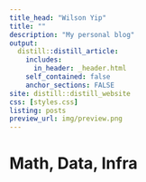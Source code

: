 ```yaml
---
title_head: "Wilson Yip"
title: ""
description: "My personal blog"
output:
  distill::distill_article:
    includes: 
      in_header: _header.html
    self_contained: false
    anchor_sections: FALSE
site: distill::distill_website
css: [styles.css]
listing: posts
preview_url: img/preview.png
---
```


<div class='index-title' style="">
<h1>
Math, Data, Infra
</h1>
</div>
<script src="https://d3js.org/d3.v6.js"></script>
<script src="https://cdn.jsdelivr.net/npm/mathjs@11.9.1/lib/browser/math.min.js"></script>
<div class="banner">
</div>
<script src="preview.js"></script>

